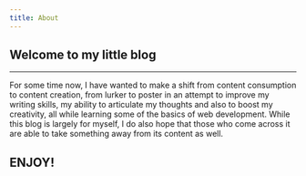 ```yaml
---
title: About
---
```


## Welcome to my little blog 
---
For some time now, I have wanted to make a shift from content consumption to content creation, from lurker to poster in an attempt to improve my writing skills, my ability to articulate my thoughts and also to boost my creativity, all while learning some of the basics of web development. While this blog is largely for myself, I do also hope that those who come across it are able to take something away from its content as well. 

## ENJOY!



